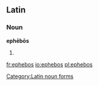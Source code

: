 ==Latin==
{{wikipedia}}
===Noun===
'''ephēbōs''' {{g|m}}

# {{inflection of|ephēbus||acc|p|lang=la}}

[[Category:Latin noun forms]]

[[fr:ephebos]]
[[io:ephebos]]
[[pl:ephebos]]